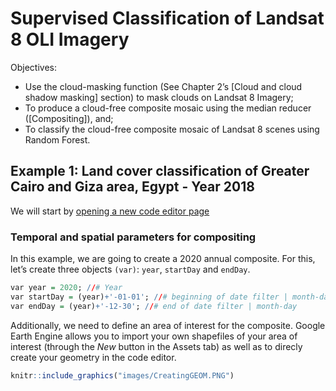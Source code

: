 # Supervised Classification of Landsat 8 OLI Imagery

Objectives:

- Use the cloud-masking function (See Chapter 2's [Cloud and cloud shadow masking] section) to mask clouds on Landsat 8 Imagery;
- To produce a cloud-free composite mosaic using the median reducer ([Compositing]), and;
- To classify the cloud-free composite mosaic of Landsat 8 scenes using Random Forest.

## Example 1: Land cover classification of Greater Cairo and Giza area, Egypt - Year 2018

We will start by [opening a new code editor page](https://code.earthengine.google.com/){target="_blank"}

###	Temporal and spatial parameters for compositing
In this example, we are going to create a 2020 annual composite. For this, let’s create three objects `(var)`: `year`, `startDay` and `endDay`.

```r
var year = 2020; //# Year
var startDay = (year)+'-01-01'; //# beginning of date filter | month-day
var endDay = (year)+'-12-30'; //# end of date filter | month-day
```

Additionally, we need to define an area of interest for the composite. Google Earth Engine allows you to import your own shapefiles of your area of interest (through the *New* button in the Assets tab) as well as to direcly create your geometry in the code editor.

```r
knitr::include_graphics("images/CreatingGEOM.PNG")
```